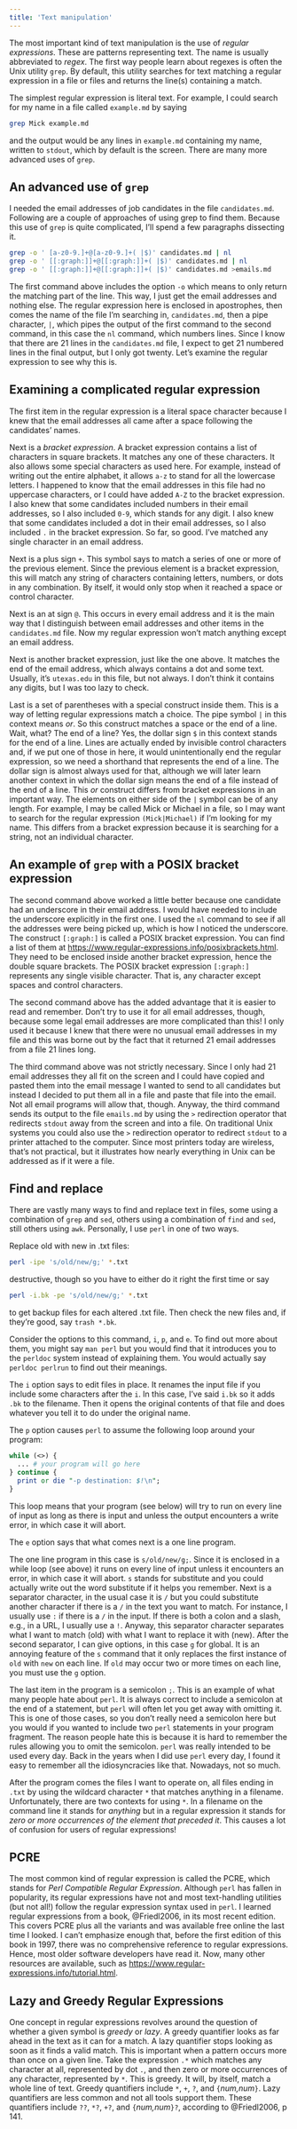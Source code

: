 ```yaml
---
title: 'Text manipulation'
---
```


The most important kind of text manipulation is the use of *regular expressions*. These are patterns representing text. The name is usually abbreviated to *regex*. The first way people learn about regexes is often the Unix utility `grep`. By default, this utility searches for text matching a regular expression in a file or files and returns the line(s) containing a match.

The simplest regular expression is literal text. For example, I could search for my name in a file called `example.md` by saying

```bash
grep Mick example.md
```

and the output would be any lines in `example.md` containing my name, written to `stdout`, which by default is the screen. There are many more advanced uses of `grep`.

## An advanced use of `grep`

I needed the email addresses of job candidates in the file `candidates.md`. Following are a couple of approaches of using grep to find them. Because this use of `grep` is quite complicated, I'll spend a few paragraphs dissecting it.

```bash
grep -o ' [a-z0-9.]+@[a-z0-9.]+( |$)' candidates.md | nl
grep -o ' [[:graph:]]+@[[:graph:]]+( |$)' candidates.md | nl
grep -o ' [[:graph:]]+@[[:graph:]]+( |$)' candidates.md >emails.md
```

The first command above includes the option `-o` which means to only return the matching part of the line. This way, I just get the email addresses and nothing else. The regular expression here is enclosed in apostrophes, then comes the name of the file I'm searching in, `candidates.md`, then a pipe character, `|`, which pipes the output of the first command to the second command, in this case the `nl` command, which numbers lines. Since I know that there are 21 lines in the `candidates.md` file, I expect to get 21 numbered lines in the final output, but I only got twenty. Let's examine the regular expression to see why this is.

## Examining a complicated regular expression

The first item in the regular expression is a literal space character because I knew that the email addresses all came after a space following the candidates' names.

Next is a *bracket expression*. A bracket expression contains a list of characters in square brackets. It matches any one of these characters. It also allows some special characters as used here. For example, instead of writing out the entire alphabet, it allows `a-z` to stand for all the lowercase letters. I happened to know that the email addresses in this file had no uppercase characters, or I could have added `A-Z` to the bracket expression. I also knew that some candidates included numbers in their email addresses, so I also included `0-9`, which stands for any digit. I also knew that some candidates included a dot in their email addresses, so I also included `.` in the bracket expression. So far, so good. I've matched any single character in an email address.

Next is a plus sign `+`. This symbol says to match a series of one or more of the previous element. Since the previous element is a bracket expression, this will match any string of characters containing letters, numbers, or dots in any combination. By itself, it would only stop when it reached a space or control character.

Next is an at sign `@`. This occurs in every email address and it is the main way that I distinguish between email addresses and other items in the `candidates.md` file. Now my regular expression won't match anything except an email address.

Next is another bracket expression, just like the one above. It matches the end of the email address, which always contains a dot and some text. Usually, it's `utexas.edu` in this file, but not always. I don't think it contains any digits, but I was too lazy to check.

Last is a set of parentheses with a special construct inside them. This is a way of letting regular expressions match a choice. The pipe symbol `|` in this context means *or*. So this construct matches a space or the end of a line. Wait, what? The end of a line? Yes, the dollar sign `$` in this context stands for the end of a line. Lines are actually ended by invisible control characters and, if we put one of those in here, it would unintentionally end the regular expression, so we need a shorthand that represents the end of a line. The dollar sign is almost always used for that, although we will later learn another context in which the dollar sign means the end of a file instead of the end of a line. This *or* construct differs from bracket expressions in an important way. The elements on either side of the `|` symbol can be of any length. For example, I may be called Mick or Michael in a file, so I may want to search for the regular expression `(Mick|Michael)` if I'm looking for my name. This differs from a bracket expression because it is searching for a string, not an individual character.

## An example of `grep` with a POSIX bracket expression

The second command above worked a little better because one candidate had an underscore in their email address. I would have needed to include the underscore explicitly in the first one. I used the `nl` command to see if all the addresses were being picked up, which is how I noticed the underscore. The construct `[:graph:]` is called a POSIX bracket expression. You can find a list of them at [https://www.regular-expressions.info/posixbrackets.html](https://www.regular-expressions.info/posixbrackets.html). They need to be enclosed inside another bracket expression, hence the double square brackets. The POSIX bracket expression `[:graph:]` represents any single visible character. That is, any character except spaces and control characters.

The second command above has the added advantage that it is easier to read and remember. Don't try to use it for all email addresses, though, because some legal email addresses are more complicated than this! I only used it because I knew that there were no unusual email addresses in my file and this was borne out by the fact that it returned 21 email addresses from a file 21 lines long.

The third command above was not strictly necessary. Since I only had 21 email addresses they all fit on the screen and I could have copied and pasted them into the email message I wanted to send to all candidates but instead I decided to put them all in a file and paste that file into the email. Not all email programs will allow that, though. Anyway, the third command sends its output to the file `emails.md` by using the `>` redirection operator that redirects `stdout` away from the screen and into a file. On traditional Unix systems you could also use the `>` redirection operator to redirect `stdout` to a printer attached to the computer. Since most printers today are wireless, that's not practical, but it illustrates how nearly everything in Unix can be addressed as if it were a file.

## Find and replace
There are vastly many ways to find and replace text in files, some using a combination of `grep` and `sed`, others using a combination of `find` and `sed`, still others using `awk`. Personally, I use `perl` in one of two ways.

Replace old with new in .txt files:

```bash
perl -ipe 's/old/new/g;' *.txt
```

destructive, though so you have to either do it right the first time or say

```bash
perl -i.bk -pe 's/old/new/g;' *.txt
```

to get backup files for each altered .txt file.
Then check the new files and, if they're good, say `trash *.bk`.

Consider the options to this command, `i`, `p`, and `e`. To find out more about them, you might say `man perl` but you would find that it introduces you to the `perldoc` system instead of explaining them. You would actually say `perldoc perlrun` to find out their meanings.

The `i` option says to edit files in place. It renames the input file if you include some characters after the `i`. In this case, I've said `i.bk` so it adds `.bk` to the filename. Then it opens the original contents of that file and does whatever you tell it to do under the original name.

The `p` option causes `perl` to assume the following loop around your program:

```perl
while (<>) {
  ... # your program will go here
} continue {
  print or die "-p destination: $!\n";
}
```

This loop means that your program (see below) will try to run on every line of input as long as there is input and unless the output encounters a write error, in which case it will abort.

The `e` option says that what comes next is a one line program.

The one line program in this case is `s/old/new/g;`. Since it is enclosed in a while loop (see above) it runs on every line of input unless it encounters an error, in which case it will abort. `s` stands for substitute and you could actually write out the word substitute if it helps you remember. Next is a separator character, in the usual case it is `/` but you could substitute another character if there is a `/` in the text you want to match. For instance, I usually use `:` if there is a `/` in the input. If there is both a colon and a slash, e.g., in a URL, I usually use a `!`. Anyway, this separator character separates what I want to match (old) with what I want to replace it with (new). After the second separator, I can give options, in this case `g` for global. It is an annoying feature of the `s` command that it only replaces the first instance of `old` with `new` on each line. If `old` may occur two or more times on each line, you must use the `g` option.

The last item in the program is a semicolon `;`. This is an example of what many people hate about `perl`. It is always correct to include a semicolon at the end of a statement, but `perl` will often let you get away with omitting it. This is one of those cases, so you don't really need a semicolon here but you would if you wanted to include two `perl` statements in your program fragment. The reason people hate this is because it is hard to remember the rules allowing you to omit the semicolon. `perl` was really intended to be used every day. Back in the years when I did use `perl` every day, I found it easy to remember all the idiosyncracies like that. Nowadays, not so much.

After the program comes the files I want to operate on, all files ending in `.txt` by using the wildcard character `*` that matches anything in a filename. Unfortunately, there are two contexts for using `*`. In a filename on the command line it stands for *anything* but in a regular expression it stands for *zero or more occurrences of the element that preceded it*. This causes a lot of confusion for users of regular expressions!

## PCRE

The most common kind of regular expression is called the PCRE, which stands for *Perl Compatible Regular Expression*. Although `perl` has fallen in popularity, its regular expressions have not and most text-handling utilities (but not all!) follow the regular expression syntax used in `perl`. I learned regular expressions from a book, @Friedl2006, in its most recent edition. This covers PCRE plus all the variants and was available free online the last time I looked. I can't emphasize enough that, before the first edition of this book in 1997, there was no comprehensive reference to regular expressions. Hence, most older software developers have read it. Now, many other resources are available, such as [https://www.regular-expressions.info/tutorial.html](https://www.regular-expressions.info/tutorial.html).

## Lazy and Greedy Regular Expressions
One concept in regular expressions revolves around the question of whether a given symbol is *greedy* or *lazy*. A greedy quantifier looks as far ahead in the text as it can for a match. A lazy quantifier stops looking as soon as it finds a valid match. This is important when a pattern occurs more than once on a given line. Take the expression `.*` which matches any character at all, represented by dot `.`, and then zero or more occurrences of any character, represented by `*`. This is greedy. It will, by itself, match a whole line of text. Greedy quantifiers include `*`, `+`, `?`, and `{`*num,num*`}`. Lazy quantifiers are less common and not all tools support them. These quantifiers include `??`, `*?`, `+?`, and `{`*num,num*`}?`, according to @Friedl2006, p 141.
